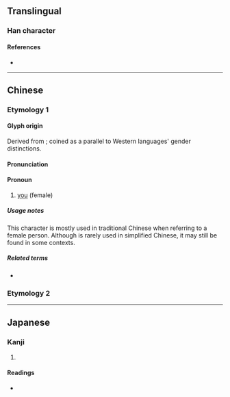 {{also|你|您}}
{{character info/new}}
==Translingual==

===Han character===
{{Han char|rn=38|rad=女|as=05|sn=8|four=47492|canj=VNF|ids=⿰女尔}}

====References====
* {{Han ref|kx=0257.200|dkj=06130|dj=0522.160|hdz=21039.090|uh=59B3|ud=22963|bh=A970|bd=43376}}

----

==Chinese==

===Etymology 1===
{{zh-forms|s=你}}

====Glyph origin====
Derived from {{zh-l|你}}; coined as a parallel to Western languages' gender distinctions. {{rfv-etymology|zh}}

====Pronunciation====
{{zh-pron
|m=nǐ
|m-s=nyi3
|c=nei5
|c-t=nei1
|g=n3
|h=pfs=ngì/ǹ/n:ǹg/n:nì;gd=ngi2/n2
|j=ni2
|md=nī
|mn=xm,zz,kh,tn,tc,yl,hc,sg:lí/qz,lk,sx,km,hc,sg:lír/tp,mg,sg,pn:lú/ní
|mn_note=lí/lír/lú - vernacular (substitute for {{zh-l|*汝}}); ní - literary
|mn-t=le2
|w=3nyi,2'ni
|x=nyi3
|ma=y
|ca=yue-nei5.ogg
|cat=pron
}}
<!-- OC: 嬭, not 妳/你 -->

====Pronoun====
{{zh-pronoun}}

# [[you]] (female)
#: {{zh-x|^如果 妳 是 我 的 傳說|"If '''You''' Are My Legend" (''a 1990 song by {{w|Andy Lau}}'')}}

=====Usage notes=====
This character is mostly used in traditional Chinese when referring to a female person. Although {{lang|zh|妳}} is rarely used in simplified Chinese, it may still be found in some contexts.

=====Related terms=====
* {{zh-l|她}}

===Etymology 2===
{{zh-see|嬭|v}}

----

==Japanese==

===Kanji===
{{ja-kanji|grade=|rs=女05}}

# {{defn|lang=ja|sort=女05}}

====Readings====
* {{ja-readings|on=[[だい]] (dai), [[ない]] (nai), [[でい]] (dei), [[じ]] (ji)|kun=[[はは]] (haha)}}